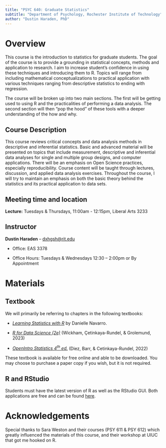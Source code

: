 ```yaml
---
title: "PSYC 640: Graduate Statistics"
subtitle: "Department of Psychology, Rochester Institute of Technology"
author: "Dustin Haraden, PhD"
---
```


# Overview

This course is the introduction to statistics for graduate students. The goal of the course is to provide a grounding in statistical concepts, methods and application to research. I aim to increase student's confidence in using these techniques and introducing them to R. Topics will range from including mathematical conceptualizations to practical application with various techniques ranging from descriptive statistics to ending with regression.

The course will be broken up into two main sections. The first will be getting used to using R and the practicalities of performing a data analysis. The second section will then "pop the hood" of these tools with a deeper understanding of the how and why.

## Course Description

This course reviews critical concepts and data analysis methods in descriptive and inferential statistics. Basic and advanced material will be presented on topics that include measurement, descriptive and inferential data analyses for single and multiple group designs, and computer applications. There will be an emphasis on Open Science practices, especially reproducibility. Course content will be taught through lectures, discussion, and applied data analysis exercises. Throughout the course, I will try to maintain an emphasis on both the basic theory behind the statistics and its practical application to data sets.

## Meeting time and location

**Lecture:** Tuesdays & Thursdays, 11:00am - 12:15pm, Liberal Arts 3233

## Instructor

**Dustin Haraden** -- [dxhgsh\@rit.edu](mailto:dxhgsh@rit.edu)

-   Office: EAS 3378

-   Office Hours: Tuesdays & Wednesdays 12:30 – 2:00pm or By Appointment

# Materials

## Textbook

We will primarily be referring to chapters in the following textbooks:

-   [*Learning Statistics with R*](https://learningstatisticswithr-bookdown.netlify.com/index.html) by Danielle Navarro.

-   [*R for Data Science (2e)*](https://r4ds.hadley.nz/) (Wickham, Çetinkaya-Rundel, & Grolemund, 2023)

-   [*OpenIntro Statistics 4^th^ ed.*](https://www.openintro.org/book/os/) (Diez, Barr, & Cetinkaya-Rundel, 2022)

These textbook is available for free online and able to be downloaded. You may choose to purchase a paper copy if you wish, but it is not required.

## R and RStudio

Students must have the latest version of R as well as the RStudio GUI. Both applications are free and can be found [here](https://posit.co/download/rstudio-desktop/#download).

# Acknowledgements

Special thanks to Sara Weston and their courses (PSY 611 & PSY 612) which greatly influenced the materials of this course, and their workshop at UIUC that got me hooked on R.
